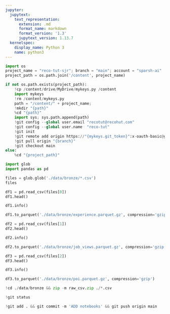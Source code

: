 ```yaml
---
jupyter:
  jupytext:
    text_representation:
      extension: .md
      format_name: markdown
      format_version: '1.3'
      jupytext_version: 1.13.7
  kernelspec:
    display_name: Python 3
    name: python3
---
```


```python colab={"base_uri": "https://localhost:8080/"} id="F5rLoSxIocB-" executionInfo={"status": "ok", "timestamp": 1628189605155, "user_tz": -330, "elapsed": 2291, "user": {"displayName": "Sparsh Agarwal", "photoUrl": "", "userId": "13037694610922482904"}} outputId="1534c24c-ed1b-445c-d69f-6e6631f4fd7a"
import os
project_name = "reco-tut-sjr"; branch = "main"; account = "sparsh-ai"
project_path = os.path.join('/content', project_name)

if not os.path.exists(project_path):
    !cp /content/drive/MyDrive/mykeys.py /content
    import mykeys
    !rm /content/mykeys.py
    path = "/content/" + project_name; 
    !mkdir "{path}"
    %cd "{path}"
    import sys; sys.path.append(path)
    !git config --global user.email "recotut@recohut.com"
    !git config --global user.name  "reco-tut"
    !git init
    !git remote add origin https://"{mykeys.git_token}":x-oauth-basic@github.com/"{account}"/"{project_name}".git
    !git pull origin "{branch}"
    !git checkout main
else:
    %cd "{project_path}"
```

```python id="z4Lt7QJdqcUc" executionInfo={"status": "ok", "timestamp": 1628189636503, "user_tz": -330, "elapsed": 436, "user": {"displayName": "Sparsh Agarwal", "photoUrl": "", "userId": "13037694610922482904"}}
import glob
import pandas as pd
```

```python colab={"base_uri": "https://localhost:8080/"} id="B77UA_hbqf60" executionInfo={"status": "ok", "timestamp": 1628189650824, "user_tz": -330, "elapsed": 429, "user": {"displayName": "Sparsh Agarwal", "photoUrl": "", "userId": "13037694610922482904"}} outputId="73b5f6c8-4730-49ea-abb1-a839754cf749"
files = glob.glob('./data/bronze/*.csv')
files
```

```python colab={"base_uri": "https://localhost:8080/", "height": 479} id="3yk01JJVqmZe" executionInfo={"status": "ok", "timestamp": 1628189671810, "user_tz": -330, "elapsed": 1064, "user": {"displayName": "Sparsh Agarwal", "photoUrl": "", "userId": "13037694610922482904"}} outputId="6c58d7d1-6c1d-4f79-e087-c11008dc4675"
df1 = pd.read_csv(files[0])
df1.head()
```

```python colab={"base_uri": "https://localhost:8080/"} id="CDtHtVOxqrTh" executionInfo={"status": "ok", "timestamp": 1628189686228, "user_tz": -330, "elapsed": 8, "user": {"displayName": "Sparsh Agarwal", "photoUrl": "", "userId": "13037694610922482904"}} outputId="f22890b8-3292-4a8f-92dc-6aa45e6c22c9"
df1.info()
```

```python id="vjFxZiG7qu5p" executionInfo={"status": "ok", "timestamp": 1628189770287, "user_tz": -330, "elapsed": 443, "user": {"displayName": "Sparsh Agarwal", "photoUrl": "", "userId": "13037694610922482904"}}
df1.to_parquet('./data/bronze/experience.parquet.gz', compression='gzip')
```

```python colab={"base_uri": "https://localhost:8080/", "height": 598} id="k1EgFILcrGK6" executionInfo={"status": "ok", "timestamp": 1628189796865, "user_tz": -330, "elapsed": 15, "user": {"displayName": "Sparsh Agarwal", "photoUrl": "", "userId": "13037694610922482904"}} outputId="38a1b663-426f-4559-dac9-c5069806f3bc"
df2 = pd.read_csv(files[1])
df2.head()
```

```python colab={"base_uri": "https://localhost:8080/"} id="8K2e01MkrGLH" executionInfo={"status": "ok", "timestamp": 1628189815964, "user_tz": -330, "elapsed": 522, "user": {"displayName": "Sparsh Agarwal", "photoUrl": "", "userId": "13037694610922482904"}} outputId="191ee353-2661-4938-f4f2-a31b5cdf1bdf"
df2.info()
```

```python id="mqpab4KqrGLL" executionInfo={"status": "ok", "timestamp": 1628189833811, "user_tz": -330, "elapsed": 624, "user": {"displayName": "Sparsh Agarwal", "photoUrl": "", "userId": "13037694610922482904"}}
df2.to_parquet('./data/bronze/job_views.parquet.gz', compression='gzip')
```

```python colab={"base_uri": "https://localhost:8080/", "height": 204} id="GutK2kMIrG2r" executionInfo={"status": "ok", "timestamp": 1628189839443, "user_tz": -330, "elapsed": 633, "user": {"displayName": "Sparsh Agarwal", "photoUrl": "", "userId": "13037694610922482904"}} outputId="659ed457-1465-4894-b8cc-cb5a22db5fec"
df3 = pd.read_csv(files[2])
df3.head()
```

```python colab={"base_uri": "https://localhost:8080/"} id="g49Ol7KfrG2t" executionInfo={"status": "ok", "timestamp": 1628189857296, "user_tz": -330, "elapsed": 8, "user": {"displayName": "Sparsh Agarwal", "photoUrl": "", "userId": "13037694610922482904"}} outputId="9c7ca8c9-c0db-4718-9f79-20543c1f7b50"
df3.info()
```

```python id="C5ADhH0TrG2v" executionInfo={"status": "ok", "timestamp": 1628189870980, "user_tz": -330, "elapsed": 767, "user": {"displayName": "Sparsh Agarwal", "photoUrl": "", "userId": "13037694610922482904"}}
df3.to_parquet('./data/bronze/poi.parquet.gz', compression='gzip')
```

```python colab={"base_uri": "https://localhost:8080/"} id="h_-HjjjHrDyj" executionInfo={"status": "ok", "timestamp": 1628189935099, "user_tz": -330, "elapsed": 626, "user": {"displayName": "Sparsh Agarwal", "photoUrl": "", "userId": "13037694610922482904"}} outputId="565c3bc2-59c7-4493-d312-ece2ac2b1a8f"
!cd ./data/bronze && zip -m raw_csv.zip ./*.csv
```

```python id="8S4rEww3rr_Y"
!git status
```

```python id="Luo9OP5VryCS"
!git add . && git commit -m 'ADD notebooks' && git push origin main
```
